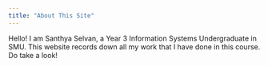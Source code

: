 ```yaml
---
title: "About This Site"
---
```


Hello! I am Santhya Selvan, a Year 3 Information Systems Undergraduate in SMU. This website records down all my work that I have done in this course. Do take a look!
